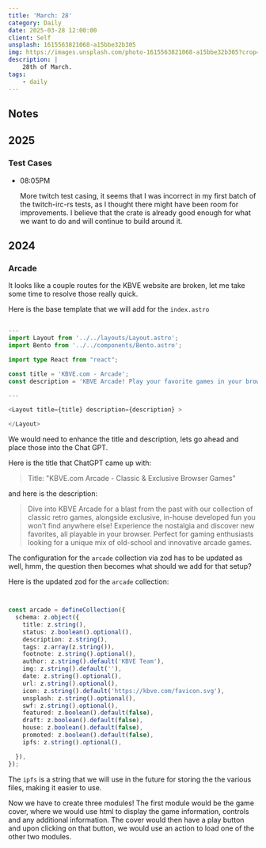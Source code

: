```yaml
---
title: 'March: 28'
category: Daily
date: 2025-03-28 12:00:00
client: Self
unsplash: 1615563821068-a15bbe32b305
img: https://images.unsplash.com/photo-1615563821068-a15bbe32b305?crop=entropy&cs=srgb&fm=jpg&ixid=MnwzNjM5Nzd8MHwxfHJhbmRvbXx8fHx8fHx8fDE2ODE3NDg2ODY&ixlib=rb-4.0.3&q=85
description: |
    28th of March.
tags:
    - daily
---
```



<Adsense />

## Notes

## 2025

### Test Cases

-   08:05PM

    More twitch test casing, it seems that I was incorrect in my first batch of the twitch-irc-rs tests, as I thought there might have been room for improvements.
    I believe that the crate is already good enough for what we want to do and will continue to build around it.

## 2024

### Arcade

It looks like a couple routes for the KBVE website are broken, let me take some time to resolve those really quick.

Here is the base template that we will add for the `index.astro`

```ts

---
import Layout from '../../layouts/Layout.astro';
import Bento from '../../components/Bento.astro';

import type React from "react";

const title = 'KBVE.com - Arcade';
const description = 'KBVE Arcade! Play your favorite games in your browser!';

---

<Layout title={title} description={description} >

</Layout>

```

We would need to enhance the title and description, lets go ahead and place those into the Chat GPT.

Here is the title that ChatGPT came up with:

> Title: "KBVE.com Arcade - Classic & Exclusive Browser Games"

and here is the description:

> Dive into KBVE Arcade for a blast from the past with our collection of classic retro games, alongside exclusive, in-house developed fun you won't find anywhere else!
> Experience the nostalgia and discover new favorites, all playable in your browser.
> Perfect for gaming enthusiasts looking for a unique mix of old-school and innovative arcade games.

The configuration for the `arcade` collection via zod has to be updated as well, hmm, the question then becomes what should we add for that setup?

Here is the updated zod for the `arcade` collection:

```ts


const arcade = defineCollection({
  schema: z.object({
    title: z.string(),
    status: z.boolean().optional(),
    description: z.string(),
    tags: z.array(z.string()), 
    footnote: z.string().optional(),
    author: z.string().default('KBVE Team'),
    img: z.string().default(''),
    date: z.string().optional(),
    url: z.string().optional(),
    icon: z.string().default('https://kbve.com/favicon.svg'),
    unsplash: z.string().optional(),
    swf: z.string().optional(),
    featured: z.boolean().default(false),
    draft: z.boolean().default(false),
    house: z.boolean().default(false),
    promoted: z.boolean().default(false),
    ipfs: z.string().optional(),

  }),
});

```

The `ipfs` is a string that we will use in the future for storing the the various files, making it easier to use.

Now we have to create three modules! The first module would be the game cover, where we would use html to display the game information, controls and any additional information.
The cover would then have a play button and upon clicking on that button, we would use an action to load one of the other two modules.
